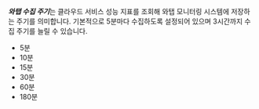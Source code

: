 ***와탭 수집 주기***는 클라우드 서비스 성능 지표를 조회해 와탭 모니터링 시스템에 저장하는 주기를 의미합니다. 기본적으로 5분마다 수집하도록 설정되어 있으며 3시간까지 수집 주기를 늘릴 수 있습니다. 

* 5분
* 10분
* 15분
* 30분
* 60분
* 180분